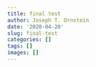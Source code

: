 ```yaml
---
title: final test
author: Joseph T. Ornstein
date: '2020-04-20'
slug: final-test
categories: []
tags: []
images: []
---
```

